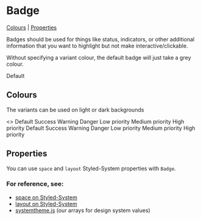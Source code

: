 

<Meta title="Components/Badge" component={Badge} />

# Badge

[Colours](#colours) | [Properties](#properties)

Badges should be used for things like status, indicators, or other additional information that you want to highlight but not make interactive/clickable.

Without specifying a variant colour, the default badge will just take a grey colour.

<Preview>
  <Story name="Default">
    <Badge>Default</Badge>
  </Story>
</Preview>

## Colours

The variants can be used on light or dark backgrounds

<Preview>
  <Story name="Colours">
    <>
    <Box>
      <Spacer m="1">
        <Badge>Default</Badge>
        <Badge variant="success">Success</Badge>
        <Badge variant="warning">Warning</Badge>
        <Badge variant="danger">Danger</Badge>
        <Badge variant="primaryLight">Low priority</Badge>
        <Badge variant="primary">Medium priority</Badge>
        <Badge variant="primaryDark">High priority</Badge>
      </Spacer>
    </Box>
    <Box bg="greyDarkest">
      <Spacer m="1">
        <Badge>Default</Badge>
        <Badge variant="success">Success</Badge>
        <Badge variant="warning">Warning</Badge>
        <Badge variant="danger">Danger</Badge>
        <Badge variant="primaryLight">Low priority</Badge>
        <Badge variant="primary">Medium priority</Badge>
        <Badge variant="primaryDark">High priority</Badge>
      </Spacer>
    </Box>
    </>
  </Story>
</Preview>

## Properties

You can use `space` and `layout` Styled-System properties with `Badge`.

### For reference, see:

- [space on Styled-System](https://styled-system.com/table#space)
- [layout on Styled-System](https://styled-system.com/table#layout)
- [systemtheme.js](https://github.com/orchestrated-io/orca-design-system/blob/master/packages/orcs-design-system/lib/systemtheme.js) (our arrays for design system values)

<Props of={Badge} />
